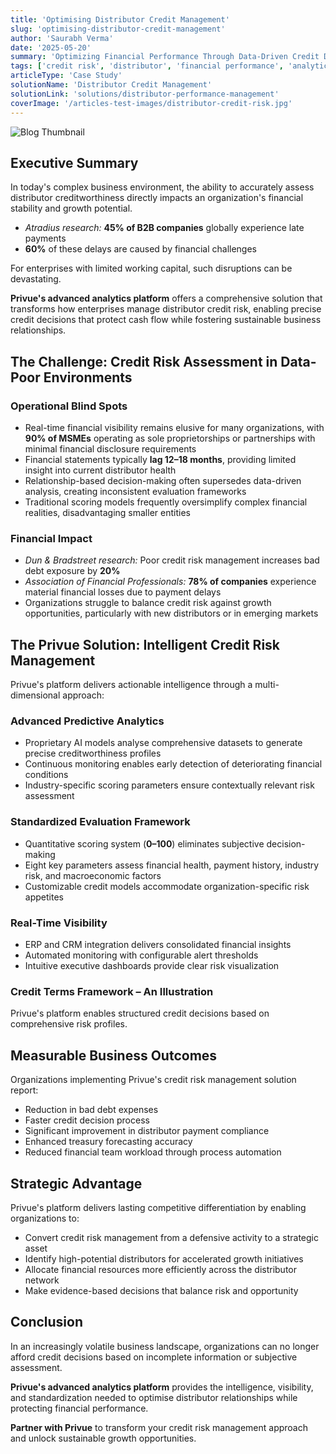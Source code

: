 ```yaml
---
title: 'Optimising Distributor Credit Management'
slug: 'optimising-distributor-credit-management'
author: 'Saurabh Verma'
date: '2025-05-20'
summary: 'Optimizing Financial Performance Through Data-Driven Credit Decisions'
tags: ['credit risk', 'distributor', 'financial performance', 'analytics', 'B2B']
articleType: 'Case Study'
solutionName: 'Distributor Credit Management'
solutionLink: 'solutions/distributor-performance-management'
coverImage: '/articles-test-images/distributor-credit-risk.jpg'
---
```


![Blog Thumbnail](/articles-test-images/distributor-credit-risk.jpg)

## Executive Summary

In today's complex business environment, the ability to accurately assess distributor creditworthiness directly impacts an organization's financial stability and growth potential.

- _Atradius research:_ **45% of B2B companies** globally experience late payments
- **60%** of these delays are caused by financial challenges

For enterprises with limited working capital, such disruptions can be devastating.

**Privue's advanced analytics platform** offers a comprehensive solution that transforms how enterprises manage distributor credit risk, enabling precise credit decisions that protect cash flow while fostering sustainable business relationships.

## The Challenge: Credit Risk Assessment in Data-Poor Environments

### Operational Blind Spots

- Real-time financial visibility remains elusive for many organizations, with **90% of MSMEs** operating as sole proprietorships or partnerships with minimal financial disclosure requirements
- Financial statements typically **lag 12–18 months**, providing limited insight into current distributor health
- Relationship-based decision-making often supersedes data-driven analysis, creating inconsistent evaluation frameworks
- Traditional scoring models frequently oversimplify complex financial realities, disadvantaging smaller entities

### Financial Impact

- _Dun & Bradstreet research:_ Poor credit risk management increases bad debt exposure by **20%**
- _Association of Financial Professionals:_ **78% of companies** experience material financial losses due to payment delays
- Organizations struggle to balance credit risk against growth opportunities, particularly with new distributors or in emerging markets

## The Privue Solution: Intelligent Credit Risk Management

Privue's platform delivers actionable intelligence through a multi-dimensional approach:

### Advanced Predictive Analytics

- Proprietary AI models analyse comprehensive datasets to generate precise creditworthiness profiles
- Continuous monitoring enables early detection of deteriorating financial conditions
- Industry-specific scoring parameters ensure contextually relevant risk assessment

### Standardized Evaluation Framework

- Quantitative scoring system (**0–100**) eliminates subjective decision-making
- Eight key parameters assess financial health, payment history, industry risk, and macroeconomic factors
- Customizable credit models accommodate organization-specific risk appetites

### Real-Time Visibility

- ERP and CRM integration delivers consolidated financial insights
- Automated monitoring with configurable alert thresholds
- Intuitive executive dashboards provide clear risk visualization

### Credit Terms Framework – An Illustration

Privue's platform enables structured credit decisions based on comprehensive risk profiles.

## Measurable Business Outcomes

Organizations implementing Privue's credit risk management solution report:

- Reduction in bad debt expenses
- Faster credit decision process
- Significant improvement in distributor payment compliance
- Enhanced treasury forecasting accuracy
- Reduced financial team workload through process automation

## Strategic Advantage

Privue's platform delivers lasting competitive differentiation by enabling organizations to:

- Convert credit risk management from a defensive activity to a strategic asset
- Identify high-potential distributors for accelerated growth initiatives
- Allocate financial resources more efficiently across the distributor network
- Make evidence-based decisions that balance risk and opportunity

## Conclusion

In an increasingly volatile business landscape, organizations can no longer afford credit decisions based on incomplete information or subjective assessment.

**Privue's advanced analytics platform** provides the intelligence, visibility, and standardization needed to optimise distributor relationships while protecting financial performance.

**Partner with Privue** to transform your credit risk management approach and unlock sustainable growth opportunities.
